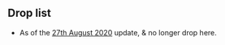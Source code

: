 ==Drop list==
*As of the [[Game_Updates/2020/August_27th|27th August 2020]] update, {{ShipLink|Sado}} & {{ShipLink|Matsuwa}} no longer drop here.
{{Section}}
{{Map/Drops
|regular = true
|no_legend = true
|filter_button = true
|nodes = B,G,I,M
|boss = G,M
|Abukuma:G/{S:0.94%}, I/{S:0.64%}, M/{S:2.07%  A:1.41%}
|Akatsuki:B/{S:0.98%}, G/{S:1.10%  A:0.74%}, I/{S:1.12%  A:0.66%}, M/{S:0.55%  A:2.06%}
|Akebono:B/{S:0.95%}, G/{S:2.09%  A:0.65%}, I/{S:2.10%  A:0.22%}
|Akigumo:G/{S:2.06%}, I/{S:0.37%}, M/{S:3.79%  A:0.76%}
|Amagiri:M/{S:2.41%}
|Aoba:M/{S:1.93%  A:2.60%}
|Asashio:M/{A:1.84%}
|Ashigara:M/{S:1.94%  A:1.84%}
|Atago:M/{S:1.81%  A:2.60%}
|Ayanami:B/{S:0.91%}, G/{S:0.97%  A:0.79%}, I/{S:1.07%  A:1.32%}, M/{S:1.38%  A:1.62%}
|Chikuma:M/{S:2.00%  A:1.73%}
|Choukai:M/{S:1.79%  A:1.52%}
|Fubuki:M/{S:1.68%  A:2.27%}
|Fumizuki:B/{S:0.85%}, G/{S:0.95%  A:0.64%}, I/{S:1.16%  A:1.98%}
|Furutaka:M/{S:1.86%  A:1.19%}
|Fusou:M/{S:2.20%  A:1.62%}
|Haguro:M/{S:1.80%  A:2.38%}
|Haruna:M/{S:1.06%  A:0.11%}
|Hatsuharu:M/{A:2.17%}
|Hatsuyuki:M/{A:1.73%}
|Hibiki:B/{S:1.04%}, G/{S:0.94%  A:0.70%}, I/{S:0.99%  A:1.32%}
|Hiei:M/{S:0.16%  A:0.43%}
|Hyuuga:M/{S:1.80%}
|I-168:G/{S:1.05%}
|I-19:G/{S:0.83%}
|I-58:G/{S:1.05%}
|I-8:G/{S:0.33%}
|Ikazuchi:B/{S:1.01%}, G/{S:1.02%  A:0.69%}, I/{S:1.02%  A:1.54%}
|Inazuma:B/{S:1.72%}, G/{S:3.04%  A:1.52%}, I/{S:3.10%  A:0.66%}, M/{S:0.03%}
|Ise:M/{S:1.69%}
|Isonami:M/{A:1.73%}
|Isuzu:B/{S:0.75%}, G/{S:1.04%  A:0.65%}, I/{S:1.18%}, M/{S:0.03%  A:1.84%}
|Jintsuu:B/{S:0.91%}, G/{S:1.04%  A:0.70%}, I/{S:1.07%}, M/{A:1.52%}
|Kagerou:M/{A:1.95%}
|Kako:M/{S:1.85%  A:2.38%}
|Kazagumo:M/{S:5.21%  A:0.11%}
|Kikuzuki:B/{S:0.90%}, G/{S:0.96%  A:0.66%}, I/{S:1.11%  A:0.88%}
|Kinugasa:M/{S:1.94%  A:2.17%}
|Kirishima:M/{S:0.11%}
|Kisaragi:B/{S:0.98%}, G/{S:1.03%  A:0.65%}, I/{S:1.21%  A:0.88%}, M/{A:0.43%}
|Kiso:B/{S:0.76%}, G/{S:1.04%  A:0.66%}, I/{S:1.00%}, M/{A:1.95%}
|Kitakami:M/{S:1.74%}
|Kongou:M/{S:0.48%}
|Kuma:G/{S:0.93%}, I/{S:1.19%}, M/{S:2.00%  A:1.41%}
|Kumano:M/{S:2.14%}
|Maya:M/{S:2.07%  A:2.17%}
|Mikazuki:B/{S:0.82%}, G/{S:1.09%  A:0.66%}, I/{S:0.92%  A:0.22%}
|Minazuki:M/{S:5.32%  A:3.47%}
|Miyuki:M/{A:1.95%}
|Mizuho:M/{S:0.74%}
|Mochizuki:B/{S:0.93%}, G/{S:1.01%  A:0.62%}, I/{S:1.15%  A:0.88%}
|Mogami:G/{S:1.00%}, I/{S:1.15%}, M/{S:3.77%  A:3.47%}
|Murakumo:M/{A:1.73%}
|Murasame:B/{S:1.00%}, G/{S:0.96%  A:0.67%}, I/{S:1.11%  A:0.66%}
|Mutsuki:B/{S:1.04%}, G/{S:1.03%  A:0.69%}, I/{S:1.10%  A:0.44%}, M/{S:0.91%  A:2.27%}
|Myoukou:M/{S:1.85%  A:2.27%}
|Nachi:M/{S:1.82%  A:2.17%}
|Nagara:G/{S:0.98%}, I/{S:0.88%}, M/{S:2.12%}
|Nagatsuki:B/{S:0.94%}, G/{S:0.97%  A:0.62%}, I/{S:0.99%  A:1.10%}
|Naka:B/{S:0.89%}, G/{S:0.96%  A:0.76%}, I/{S:1.13%}, M/{A:1.95%}
|Natori:B/{S:0.99%}, G/{S:1.02%  A:0.73%}, I/{S:1.18%}, M/{A:1.62%}
|Oboro:B/{S:0.83%}, G/{S:1.94%  A:0.64%}, I/{S:2.08%  A:0.88%}
|Ooi:M/{S:2.04%}
|Satsuki:B/{S:0.94%}, G/{S:1.02%  A:0.72%}, I/{S:1.03%  A:0.22%}, M/{A:0.43%}
|Sazanami:B/{S:0.93%}, G/{S:2.12%  A:0.83%}, I/{S:2.16%  A:1.10%}
|Sendai:G/{S:1.06%}, I/{S:1.02%}, M/{S:1.97%  A:1.52%}
|Shigure:B/{S:0.91%}, G/{S:1.03%  A:0.63%}, I/{S:1.01%  A:0.44%}
|Shikinami:B/{S:0.93%}, G/{S:0.87%  A:0.76%}, I/{S:1.07%  A:0.44%}, M/{A:1.30%}
|Shiratsuyu:B/{S:0.90%}, G/{S:0.94%  A:0.64%}, I/{S:1.12%}, M/{A:2.06%}
|Shirayuki:M/{A:1.95%}
|Shoukaku:M/{S:1.74%}
|Suzukaze:M/{A:1.52%}
|Suzuya:M/{S:2.04%}
|Takao:M/{S:1.70%  A:1.95%}
|Tama:B/{S:0.41%}, G/{S:1.06%  A:0.53%}, I/{S:1.15%}, M/{A:2.27%}
|Tanikaze:G/{S:1.96%}, M/{S:7.55%  A:3.03%}
|Tone:M/{S:1.71%  A:1.73%}
|Ushio:B/{S:0.91%}, G/{S:2.05%  A:0.73%}, I/{S:2.00%  A:0.22%}
|Yamashiro:M/{S:1.77%  A:1.95%}
|Yura:B/{S:0.33%}, G/{S:1.08%  A:0.18%}, I/{S:1.09%}, M/{A:2.06%}
|Yuubari:G/{S:1.43%}, I/{S:0.67%}, M/{S:2.25%  A:2.49%}
|Yuudachi:B/{S:1.03%}, G/{S:1.08%  A:0.68%}, I/{S:1.15%  A:0.88%}
|Zuikaku:M/{S:1.93%}
}}
{{SectionEnd}}